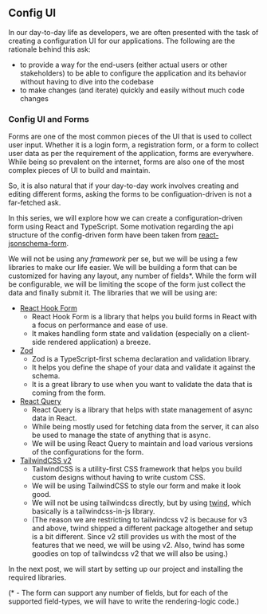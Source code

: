 
<BlogTimestamp timestamp="May 5, 2024" />

## Config UI

In our day-to-day life as developers, we are often presented with the task of creating a configuration UI for our applications.
The following are the rationale behind this ask:

- to provide a way for the end-users (either actual users or other stakeholders) to be able to configure the application and its behavior without having to dive into the codebase
- to make changes (and iterate) quickly and easily without much code changes

### Config UI and Forms

Forms are one of the most common pieces of the UI that is used to collect user input. Whether it is a login form, a registration form,
or a form to collect user data as per the requirement of the application, forms are everywhere. While being so prevalent on the internet,
forms are also one of the most complex pieces of UI to build and maintain.

So, it is also natural that if your day-to-day work involves creating and editing different forms, asking the forms to be configuation-driven is not a far-fetched ask.

In this series, we will explore how we can create a configuration-driven form using React and TypeScript.
Some motivation regarding the api structure of the config-driven form have been taken from [react-jsonschema-form](https://github.com/rjsf-team/react-jsonschema-form).

We will not be using any _framework_ per se, but we will be using a few libraries to make our life easier.
We will be building a form that can be customized for having any layout, any number of fields\*. While the form will be configurable,
we will be limiting the scope of the form just collect the data and finally submit it.
The libraries that we will be using are:

- [React Hook Form](https://react-hook-form.com/)
  - React Hook Form is a library that helps you build forms in React with a focus on performance and ease of use.
  - It makes handling form state and validation (especially on a client-side rendered application) a breeze.
- [Zod](https://zod.dev/)
  - Zod is a TypeScript-first schema declaration and validation library.
  - It helps you define the shape of your data and validate it against the schema.
  - It is a great library to use when you want to validate the data that is coming from the form.
- [React Query](https://tanstack.com/query/latest/docs/framework/react/overview)
  - React Query is a library that helps with state management of async data in React.
  - While being mostly used for fetching data from the server, it can also be used to manage the state of anything that is async.
  - We will be using React Query to maintain and load various versions of the configurations for the form.
- [TailwindCSS v2](https://v2.tailwindcss.com/)
  - TailwindCSS is a utility-first CSS framework that helps you build custom designs without having to write custom CSS.
  - We will be using TailwindCSS to style our form and make it look good.
  - We will not be using tailwindcss directly, but by using [twind](https://twind.dev/handbook/introduction.html), which
    basically is a tailwindcss-in-js library.
  - (The reason we are restricting to tailwindcss v2 is because for v3 and above, twind shipped a different package altogether and setup is a bit different.
    Since v2 still provides us with the most of the features that we need, we will be using v2. Also, twind has some goodies on top of tailwindcss v2 that we
    will also be using.)

In the next post, we will start by setting up our project and installing the required libraries.

(\* - The form can support any number of fields, but for each of the supported field-types, we will have to write the rendering-logic code.)
